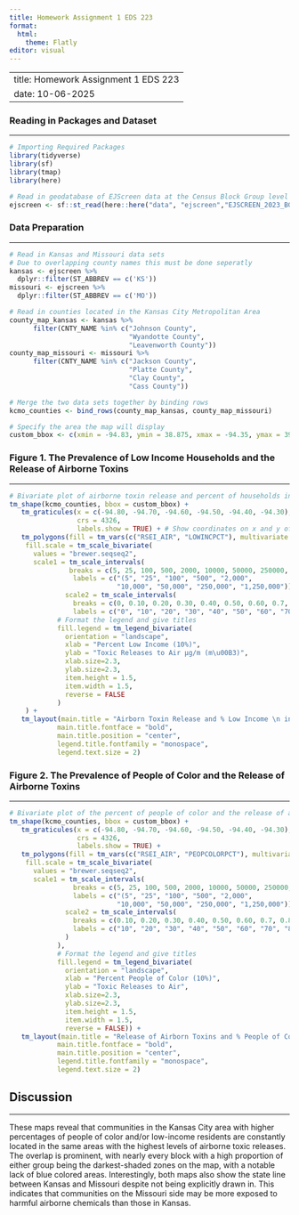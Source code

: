 ```yaml
---
title: Homework Assignment 1 EDS 223
format: 
  html:
    theme: Flatly   
editor: visual
---
```


---
title: Homework Assignment 1 EDS 223
date: 10-06-2025
---

### Reading in Packages and Dataset

------------------------------------------------------------------------

```r
# Importing Required Packages
library(tidyverse)
library(sf)
library(tmap)
library(here)
```

```r
# Read in geodatabase of EJScreen data at the Census Block Group level
ejscreen <- sf::st_read(here::here("data", "ejscreen","EJSCREEN_2023_BG_StatePct_with_AS_CNMI_GU_VI.gdb")) 
```

### Data Preparation

------------------------------------------------------------------------

```r
# Read in Kansas and Missouri data sets
# Due to overlapping county names this must be done seperatly
kansas <- ejscreen %>%
  dplyr::filter(ST_ABBREV == c('KS')) 
missouri <- ejscreen %>%
  dplyr::filter(ST_ABBREV == c('MO')) 

# Read in counties located in the Kansas City Metropolitan Area
county_map_kansas <- kansas %>%
      filter(CNTY_NAME %in% c("Johnson County", 
                              "Wyandotte County", 
                              "Leavenworth County"))
county_map_missouri <- missouri %>%
      filter(CNTY_NAME %in% c("Jackson County", 
                              "Platte County", 
                              "Clay County", 
                              "Cass County"))

# Merge the two data sets together by binding rows
kcmo_counties <- bind_rows(county_map_kansas, county_map_missouri)

# Specify the area the map will display 
custom_bbox <- c(xmin = -94.83, ymin = 38.875, xmax = -94.35, ymax = 39.25)
```

### Figure 1. The Prevalence of Low Income Households and the Release of Airborne Toxins

------------------------------------------------------------------------

```r
# Bivariate plot of airborne toxin release and percent of households in low income
tm_shape(kcmo_counties, bbox = custom_bbox) +
   tm_graticules(x = c(-94.80, -94.70, -94.60, -94.50, -94.40, -94.30), 
                 crs = 4326,
                 labels.show = TRUE) + # Show coordinates on x and y of map
   tm_polygons(fill = tm_vars(c("RSEI_AIR", "LOWINCPCT"), multivariate = TRUE),
    fill.scale = tm_scale_bivariate(
      values = "brewer.seqseq2",
      scale1 = tm_scale_intervals(
               breaks = c(5, 25, 100, 500, 2000, 10000, 50000, 250000, 1250000),
                labels = c("(5", "25", "100", "500", "2,000", 
                           "10,000", "50,000", "250,000", "1,250,000")),
              scale2 = tm_scale_intervals(
                breaks = c(0, 0.10, 0.20, 0.30, 0.40, 0.50, 0.60, 0.7, 0.8, 0.9, 1), 
                labels = c("0", "10", "20", "30", "40", "50", "60", "70", "80", "90", "100"))),
            # Format the legend and give titles
            fill.legend = tm_legend_bivariate(
              orientation = "landscape",
              xlab = "Percent Low Income (10%)", 
              ylab = "Toxic Releases to Air µg/m (m\u00B3)",
              xlab.size=2.3,
              ylab.size=2.3,
              item.height = 1.5,
              item.width = 1.5,
              reverse = FALSE
            )
    ) +
   tm_layout(main.title = "Airborn Toxin Release and % Low Income \n in the Kansas City Metropolitan Area",
            main.title.fontface = "bold", 
            main.title.position = "center",
            legend.title.fontfamily = "monospace",
            legend.text.size = 2)
```

### Figure 2. The Prevalence of People of Color and the Release of Airborne Toxins

------------------------------------------------------------------------

```r
# Bivariate plot of the percent of people of color and the release of airborn3 toxins
tm_shape(kcmo_counties, bbox = custom_bbox) +
   tm_graticules(x = c(-94.80, -94.70, -94.60, -94.50, -94.40, -94.30),
                 crs = 4326,
                 labels.show = TRUE) + 
   tm_polygons(fill = tm_vars(c("RSEI_AIR", "PEOPCOLORPCT"), multivariate = TRUE),
    fill.scale = tm_scale_bivariate(
      values = "brewer.seqseq2",
      scale1 = tm_scale_intervals(
                breaks = c(5, 25, 100, 500, 2000, 10000, 50000, 250000, 1250000),
                labels = c("(5", "25", "100", "500", "2,000", 
                           "10,000", "50,000", "250,000", "1,250,000")),
              scale2 = tm_scale_intervals(
                breaks = c(0.10, 0.20, 0.30, 0.40, 0.50, 0.60, 0.7, 0.8, 0.9, 1), 
                labels = c("10", "20", "30", "40", "50", "60", "70", "80", "90", "100")
              )
            ),
            # Format the legend and give titles
            fill.legend = tm_legend_bivariate(
              orientation = "landscape",
              xlab = "Percent People of Color (10%)", 
              ylab = "Toxic Releases to Air", 
              xlab.size=2.3,
              ylab.size=2.3,
              item.height = 1.5,
              item.width = 1.5,
              reverse = FALSE)) +
   tm_layout(main.title = "Release of Airborn Toxins and % People of Color \n in the Kansas City Metropolitan Area",
            main.title.fontface = "bold", 
            main.title.position = "center",
            legend.title.fontfamily = "monospace",
            legend.text.size = 2)
```

## Discussion

------------------------------------------------------------------------

These maps reveal that communities in the Kansas City area with higher percentages of people of color and/or low-income residents are constantly located in the same areas with the highest levels of airborne toxic releases. The overlap is prominent, with nearly every block with a high proportion of either group being the darkest-shaded zones on the map, with a notable lack of blue colored areas. Interestingly, both maps also show the state line between Kansas and Missouri despite not being explicitly drawn in. This indicates that communities on the Missouri side may be more exposed to harmful airborne chemicals than those in Kansas.
